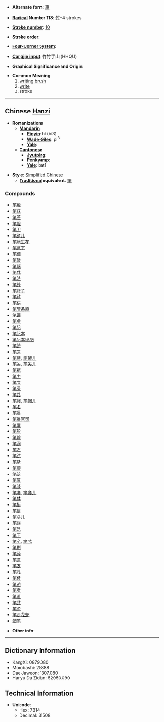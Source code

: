 * '''Alternate form''': [[筆]]

* '''[[Wiktionary:Chinese radical index| Radical]] Number 118''': [[Wiktionary:Chinese radical index 竹|竹]]+4 strokes

* '''[[Wiktionary:Chinese total strokes index|Stroke number]]''': [[Wiktionary:Chinese total strokes index 10|10]]

* '''Stroke order''': 

* '''[[Wiktionary:Chinese four corner index|Four-Corner System]]''': 

* '''[[Wiktionary:Chinese Cangjie index|Cangjie input]]''': 竹竹手山 (HHQU)

* '''Graphical Significance and Origin''': 

* '''Common Meaning'''
*# [[writing brush]]
*# [[write]]
*# stroke


----

== Chinese [[Hanzi]] ==

* '''Romanizations'''
** '''[[Mandarin]]'''
*** '''[[Pinyin]]''': bǐ (bi3)
*** '''[[Wade-Giles]]''': pi<sup>3</sup>
*** '''[[Yale]]''': 
** '''[[Cantonese]]'''
*** '''[[Jyutping]]''':
*** '''[[Penkyamp]]''': 
*** '''[[Yale]]''': bat1

* '''Style''': [[Simplified Chinese]] 
** '''[[Traditional Chinese|Traditional]] equivalent''': [[筆]]

===Compounds===
*[[笔触]]
*[[笔床]]
*[[笔答]]
*[[笔胆]]
*[[笔刀]]
*[[笔道儿]]
*[[笔地生花]]
*[[笔底下]]
*[[笔调]]
*[[笔陡]]
*[[笔端]]
*[[笔伐]]
*[[笔法]]
*[[笔锋]]
*[[笔杆子]]
*[[笔耕]]
*[[笔供]]
*[[笔管条直]]
*[[笔画]]
*[[笔会]]
*[[笔记]]
*[[笔记本]]
*[[笔记本电脑]]
*[[笔迹]]
*[[笔夹]]
*[[笔架]], [[笔架儿]]
*[[笔尖]], [[笔尖儿]]
*[[笔据]]
*[[笔力]]
*[[笔立]]
*[[笔录]]
*[[笔路]]
*[[笔帽]], [[笔帽儿]]
*[[笔名]]
*[[笔墨]]
*[[笔墨官司]]
*[[笔囊]]
*[[笔铅]]
*[[笔峭]]
*[[笔润]]
*[[笔石]]
*[[笔试]]
*[[笔势]]
*[[笔顺]]
*[[笔诉]]
*[[笔算]]
*[[笔谈]]
*[[笔套]], [[笔套儿]]
*[[笔体]]
*[[笔挺]]
*[[笔筒]]
*[[笔头儿]]
*[[笔误]]
*[[笔洗]]
*[[笔下]]
*[[笔心]], [[笔芯]]
*[[笔削]]
*[[笔译]]
*[[笔意]]
*[[笔友]]
*[[笔札]]
*[[笔债]]
*[[笔战]]
*[[笔者]]
*[[笔直]]
*[[笔致]]
*[[笔资]]
*[[笔走龙蛇]]
*[[蜡笔]]

* '''Other info''': 

----

== Dictionary Information ==

* KangXi: 0879.080
* Morobashi: 25888
* Dae Jaweon: 1307.080
* Hanyu Da Zidian: 52950.090

== Technical Information ==

* '''Unicode''':
** Hex: 7B14
** Decimal: 31508